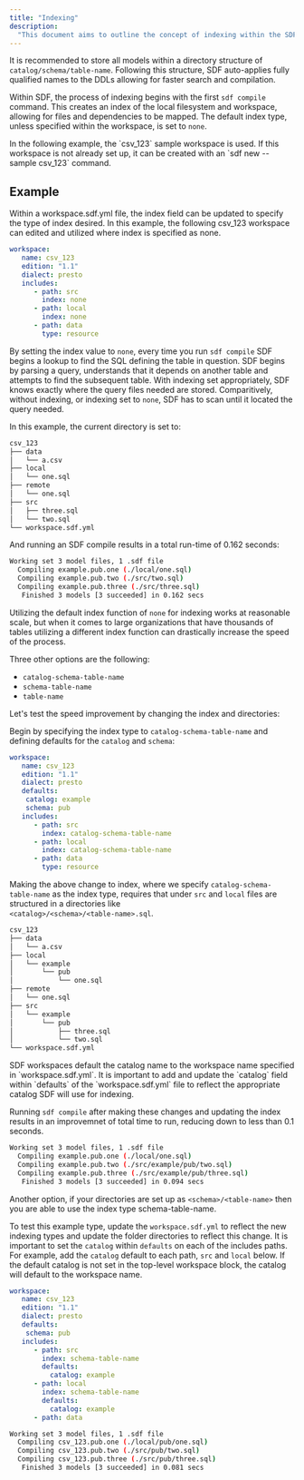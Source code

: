 ```yaml
---
title: "Indexing"
description:
  "This document aims to outline the concept of indexing within the SDF CLI and outline a specific example to better articulate how to take advantage of this powerful feature."
---
```


It is recommended to store all models within a directory structure of 
`catalog/schema/table-name`. Following this structure, SDF auto-applies 
fully qualified names to the DDLs allowing for faster search and compilation. 

Within SDF, the process of indexing begins with the first `sdf compile` command. 
This creates an index of the local filesystem and workspace, allowing for files 
and dependencies to be mapped. The default index type, unless specified within 
the workspace, is set to `none`.

<Note>
In the following example, the `csv_123` sample workspace is used. If this workspace is not already
set up, it can be created with an `sdf new --sample csv_123` command.
</Note>

## Example

<Steps> 
  <Step title= "Basic Index">

Within a workspace.sdf.yml file, the index field can be updated to specify 
the type of index desired. In this example, the following csv_123 workspace 
can edited and utilized where index is specified as none. 


```yaml workspace.sdf.yml
workspace:
   name: csv_123
   edition: "1.1"
   dialect: presto
   includes:
      - path: src
        index: none
      - path: local
        index: none
      - path: data
        type: resource
```
By setting the index value to `none`, every time you run `sdf compile` SDF begins a lookup to 
find the SQL defining the table in question. SDF begins by parsing a query, understands that it 
depends on another table and attempts to find the subsequent table. With indexing set appropriately,
 SDF knows exactly where the query files needed are stored. Comparitively, without indexing, or 
 indexing set to `none`, SDF has to scan until it located the query needed. 

In this example, the current directory is set to:

```bash
csv_123
├── data
│   └── a.csv
├── local
│   └── one.sql
├── remote
│   └── one.sql
├── src
│   ├── three.sql
│   └── two.sql
└── workspace.sdf.yml
```

And running an SDF compile results in a total run-time of 0.162 seconds:
```bash 
Working set 3 model files, 1 .sdf file
  Compiling example.pub.one (./local/one.sql)
  Compiling example.pub.two (./src/two.sql)
  Compiling example.pub.three (./src/three.sql)
   Finished 3 models [3 succeeded] in 0.162 secs
```
</Step>
<Step title= "Indexing at Scale with Catalog-Schema-Table-Name">

Utilizing the default index function of `none` for indexing works at reasonable scale, 
but when it comes to large organizations that have thousands of tables utilizing a different 
index function can drastically increase the speed of the process. 

Three other options are the following:

- `catalog-schema-table-name`
- `schema-table-name`
- `table-name`

Let's test the speed improvement by changing the index and directories:

Begin by specifying the index type to `catalog-schema-table-name` and defining defaults for the `catalog` and `schema`:
```yaml workspace.sdf.yml
workspace:
   name: csv_123
   edition: "1.1"
   dialect: presto
   defaults:
    catalog: example
    schema: pub
   includes:
      - path: src
        index: catalog-schema-table-name
      - path: local
        index: catalog-schema-table-name
      - path: data
        type: resource
```

Making the above change to index, where we specify `catalog-schema-table-name` as 
the index type, requires that under `src` and `local` files are structured in a directories like  
`<catalog>/<schema>/<table-name>.sql`.
```bash
csv_123
├── data
│   └── a.csv
├── local
│   └── example
│       └── pub
│           └── one.sql
├── remote
│   └── one.sql
├── src
│   └── example
│       └── pub
│           ├── three.sql
│           └── two.sql
└── workspace.sdf.yml
```

<Note>
SDF workspaces default the catalog name to the workspace name specified in `workspace.sdf.yml`. It is 
important to add and update the `catalog` field within `defaults` of the `workspace.sdf.yml` file to reflect 
the appropriate catalog SDF will use for indexing. 
</Note>

Running `sdf compile` after making these changes and updating the index results in an improvemnet of total 
time to run, reducing down to less than 0.1 seconds. 

```bash 
Working set 3 model files, 1 .sdf file
  Compiling example.pub.one (./local/one.sql)
  Compiling example.pub.two (./src/example/pub/two.sql)
  Compiling example.pub.three (./src/example/pub/three.sql)
   Finished 3 models [3 succeeded] in 0.094 secs
```
</Step>

<Step title = "Indexing with Schema-Table-Name">

Another option, if your directories are set up as `<schema>/<table-name>` then you 
are able to use the index type schema-table-name. 

To test this example type, update the `workspace.sdf.yml` to reflect the new indexing types and update 
the folder directories to reflect this change. It is important to set the `catalog` within `defaults` on each 
of the includes paths. For example, add the `catalog` default to each path, `src` and `local` below. 
If the default catalog is not set in the top-level workspace block, the catalog will default to the workspace name.

```yaml workspace.sdf.yml
workspace:
   name: csv_123
   edition: "1.1"
   dialect: presto
   defaults:
    schema: pub
   includes:
      - path: src
        index: schema-table-name
        defaults:
          catalog: example
      - path: local
        index: schema-table-name
        defaults:
          catalog: example
      - path: data
```

```bash
Working set 3 model files, 1 .sdf file
  Compiling csv_123.pub.one (./local/pub/one.sql)
  Compiling csv_123.pub.two (./src/pub/two.sql)
  Compiling csv_123.pub.three (./src/pub/three.sql)
   Finished 3 models [3 succeeded] in 0.081 secs
```
</Step>
</Steps>
